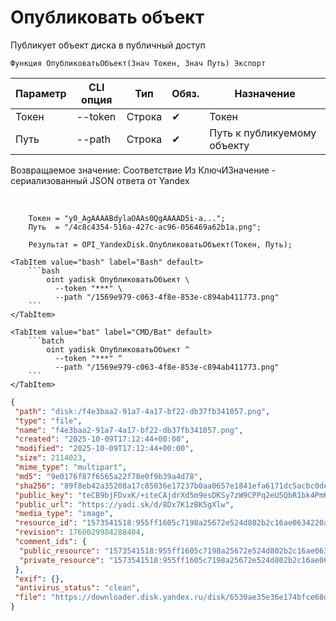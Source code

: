 ﻿---
sidebar_position: 1
description: Опубликовать объект и другие функции для работы с Yandex Disk в Открытом пакете интеграций - бесплатной open-source библиотеке интеграций для 1С:Предприятие 8, OneScript и CLI
keywords: [1C, 1С, 1С:Предприятие, 1С:Предприятие 8.3, API, Интеграция, Сервисы, Обмен, OneScript, CLI, Yandex Disk]
---


# Опубликовать объект
 Публикует объект диска в публичный доступ



`Функция ОпубликоватьОбъект(Знач Токен, Знач Путь) Экспорт`

  | Параметр | CLI опция | Тип | Обяз. | Назначение |
  |-|-|-|-|-|
  | Токен | --token | Строка | &#x2714; | Токен |
  | Путь | --path | Строка | &#x2714; | Путь к публикуемому объекту |

  
  Возвращаемое значение:   Соответствие Из КлючИЗначение - сериализованный JSON ответа от Yandex

<br/>



```bsl title="Пример использования для 1С:Предприятие/OneScript"
    Токен = "y0_AgAAAABdylaOAAs0QgAAAAD5i-a...";
    Путь  = "/4c8c4354-516a-427c-ac96-056469a62b1a.png";

    Результат = OPI_YandexDisk.ОпубликоватьОбъект(Токен, Путь);
```
    

 <Tabs>
  
    <TabItem value="bash" label="Bash" default>
        ```bash
            oint yadisk ОпубликоватьОбъект \
              --token "***" \
              --path "/1569e979-c063-4f8e-853e-c894ab411773.png"
        ```
    </TabItem>
  
    <TabItem value="bat" label="CMD/Bat" default>
        ```batch
            oint yadisk ОпубликоватьОбъект ^
              --token "***" ^
              --path "/1569e979-c063-4f8e-853e-c894ab411773.png"
        ```
    </TabItem>
</Tabs>


```json title="Результат"
{
 "path": "disk:/f4e3baa2-91a7-4a17-bf22-db37fb341057.png",
 "type": "file",
 "name": "f4e3baa2-91a7-4a17-bf22-db37fb341057.png",
 "created": "2025-10-09T17:12:44+00:00",
 "modified": "2025-10-09T17:12:44+00:00",
 "size": 2114023,
 "mime_type": "multipart",
 "md5": "9e0176f87f6565a22f78e0f9b39a4d78",
 "sha256": "89f8eb42a35208a17c85036e17237b0aa0657e1841efa6171dc5acbc0dea9e18",
 "public_key": "teCB9bjFDvxK/+iteCAjdrXd5m9esDKSy7zW9CPPq2eU5QbR1bk4PmKOGcppfTmZq/J6bpmRyOJonT3VoXnDag==",
 "public_url": "https://yadi.sk/d/8Dx7K1zBK5gXlw",
 "media_type": "image",
 "resource_id": "1573541518:955ff1605c7198a25672e524d802b2c16ae0634220a74de75a4dc6d30ba2c1f4",
 "revision": 1760029984288404,
 "comment_ids": {
  "public_resource": "1573541518:955ff1605c7198a25672e524d802b2c16ae0634220a74de75a4dc6d30ba2c1f4",
  "private_resource": "1573541518:955ff1605c7198a25672e524d802b2c16ae0634220a74de75a4dc6d30ba2c1f4"
 },
 "exif": {},
 "antivirus_status": "clean",
 "file": "https://downloader.disk.yandex.ru/disk/6530ae35e36e174bfce68d2f66806f094fab2c26fb39fed11ed343e9c9bf5f3f/68e82560/Kdpe3dFisZLPovVA4r-aBmpkby3AOQiLsayEHYapOMw2ylFGSbZZrsWtGPTvHxG_-QDrqSGFBOOsS3b3gKT1zA%3D%3D?uid=1573541518&filename=f4e3baa2-91a7-4a17-bf22-db37fb341057.png&disposition=attachment&hash=&limit=0&content_type=multipart&owner_uid=1573541518&fsize=2114023&hid=03d7263840468e281bd0b238a26e7d0d&media_type=image&tknv=v3&etag=9e0176f87f6565a22f78e0f9b39a4d78"
}
```

